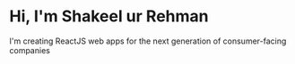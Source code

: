 # Hi, I'm Shakeel ur Rehman

I'm creating ReactJS web apps for the next generation of consumer-facing companies
